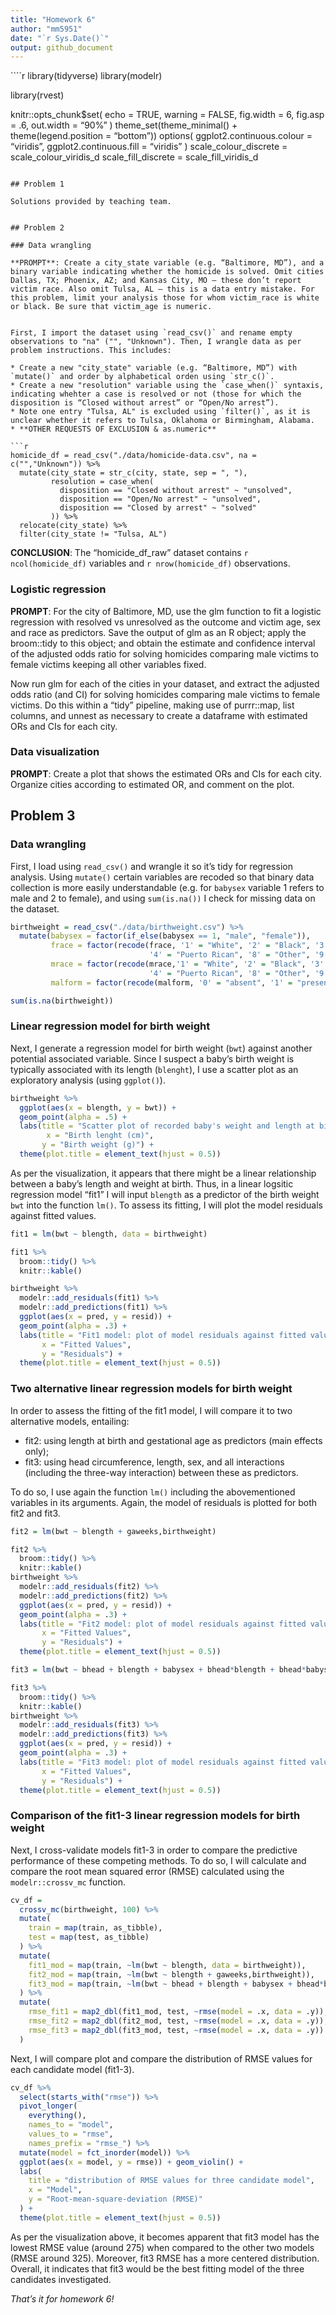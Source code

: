 ```yaml
---
title: "Homework 6"
author: "mm5951"
date: "`r Sys.Date()`"
output: github_document
---
```


````r
library(tidyverse)
library(modelr)

library(rvest)

knitr::opts_chunk$set(
	echo = TRUE,
	warning = FALSE,
  fig.width = 6,
  fig.asp = .6,
  out.width = "90%"
)
theme_set(theme_minimal() + theme(legend.position = "bottom"))
options(
  ggplot2.continuous.colour = "viridis",
  ggplot2.continuous.fill = "viridis"
)
scale_colour_discrete = scale_colour_viridis_d
scale_fill_discrete = scale_fill_viridis_d
```

## Problem 1

Solutions provided by teaching team.


## Problem 2

### Data wrangling  

**PROMPT**: Create a city_state variable (e.g. “Baltimore, MD”), and a binary variable indicating whether the homicide is solved. Omit cities Dallas, TX; Phoenix, AZ; and Kansas City, MO – these don’t report victim race. Also omit Tulsa, AL – this is a data entry mistake. For this problem, limit your analysis those for whom victim_race is white or black. Be sure that victim_age is numeric.


First, I import the dataset using `read_csv()` and rename empty observations to "na" ("", "Unknown"). Then, I wrangle data as per problem instructions. This includes:

* Create a new "city_state" variable (e.g. “Baltimore, MD”) with `mutate()` and order by alphabetical orden using `str_c()`.
* Create a new "resolution" variable using the `case_when()` syntaxis, indicating whehter a case is resolved or not (those for which the disposition is “Closed without arrest” or “Open/No arrest”).
* Note one entry "Tulsa, AL" is excluded using `filter()`, as it is unclear whether it refers to Tulsa, Oklahoma or Birmingham, Alabama.
* **OTHER REQUESTS OF EXCLUSION & as.numeric**

```r
homicide_df = read_csv("./data/homicide-data.csv", na = c("","Unknown")) %>% 
  mutate(city_state = str_c(city, state, sep = ", "),
         resolution = case_when(
           disposition == "Closed without arrest" ~ "unsolved",
           disposition == "Open/No arrest" ~ "unsolved",
           disposition == "Closed by arrest" ~ "solved"
         )) %>% 
  relocate(city_state) %>% 
  filter(city_state != "Tulsa, AL")
```

**CONCLUSION**: The "homicide_df_raw" dataset contains `r ncol(homicide_df)` variables and `r nrow(homicide_df)` observations. 

### Logistic regression 

**PROMPT**: For the city of Baltimore, MD, use the glm function to fit a logistic regression with resolved vs unresolved as the outcome and victim age, sex and race as predictors. Save the output of glm as an R object; apply the broom::tidy to this object; and obtain the estimate and confidence interval of the adjusted odds ratio for solving homicides comparing male victims to female victims keeping all other variables fixed.

Now run glm for each of the cities in your dataset, and extract the adjusted odds ratio (and CI) for solving homicides comparing male victims to female victims. Do this within a “tidy” pipeline, making use of purrr::map, list columns, and unnest as necessary to create a dataframe with estimated ORs and CIs for each city.


### Data visualization

**PROMPT**: Create a plot that shows the estimated ORs and CIs for each city. Organize cities according to estimated OR, and comment on the plot.



## Problem 3

### Data wrangling  

First, I load using `read_csv()` and wrangle it so it's tidy for regression analysis. Using `mutate()` certain variables are recoded so that binary data collection is more easily understandable (e.g. for `babysex` variable 1 refers to male and 2 to female), and using `sum(is.na())` I check for missing data on the dataset.

```r
birthweight = read_csv("./data/birthweight.csv") %>% 
  mutate(babysex = factor(if_else(babysex == 1, "male", "female")),
         frace = factor(recode(frace, '1' = "White", '2' = "Black", '3' = "Asian", 
                               '4' = "Puerto Rican", '8' = "Other", '9' = "Unknown")),
         mrace = factor(recode(mrace,'1' = "White", '2' = "Black", '3' = "Asian", 
                               '4' = "Puerto Rican", '8' = "Other", '9' = "Unknown")),
         malform = factor(recode(malform, '0' = "absent", '1' = "present")))

sum(is.na(birthweight))
```


### Linear regression model for birth weight

Next, I generate a regression model for birth weight (`bwt`) against another potential associated variable. Since I suspect a baby's birth weight is typically associated with its length (`blenght`), I use a scatter plot as an exploratory analysis (using `ggplot()`).

```r
birthweight %>% 
  ggplot(aes(x = blength, y = bwt)) + 
  geom_point(alpha = .5) +
  labs(title = "Scatter plot of recorded baby's weight and length at birth",
        x = "Birth lenght (cm)", 
       y = "Birth weight (g)") +
  theme(plot.title = element_text(hjust = 0.5))
```

As per the visualization, it appears that there might be a linear relationship between a baby's length and weight at birth. Thus, in a linear logsitic regression model "fit1" I will input `blength` as a predictor of the birth weight `bwt` into the function `lm()`. To assess its fitting, I will plot the model residuals against fitted values.

```r
fit1 = lm(bwt ~ blength, data = birthweight)

fit1 %>% 
  broom::tidy() %>% 
  knitr::kable()

birthweight %>% 
  modelr::add_residuals(fit1) %>% 
  modelr::add_predictions(fit1) %>% 
  ggplot(aes(x = pred, y = resid)) +
  geom_point(alpha = .3) +
  labs(title = "Fit1 model: plot of model residuals against fitted values",
       x = "Fitted Values",
       y = "Residuals") +
  theme(plot.title = element_text(hjust = 0.5))
```

### Two alternative linear regression models for birth weight

In order to assess the fitting of the fit1 model, I will compare it to two alternative models, entailing:

* fit2: using length at birth and gestational age as predictors (main effects only);
* fit3: using head circumference, length, sex, and all interactions (including the three-way interaction) between these as predictors.

To do so, I use again the function `lm()` including the abovementioned variables in its arguments. Again, the model of residuals is plotted for both fit2 and fit3.

```r
fit2 = lm(bwt ~ blength + gaweeks,birthweight)

fit2 %>% 
  broom::tidy() %>% 
  knitr::kable()
birthweight %>% 
  modelr::add_residuals(fit2) %>% 
  modelr::add_predictions(fit2) %>% 
  ggplot(aes(x = pred, y = resid)) +
  geom_point(alpha = .3) +
  labs(title = "Fit2 model: plot of model residuals against fitted values",
       x = "Fitted Values",
       y = "Residuals") +
  theme(plot.title = element_text(hjust = 0.5))

fit3 = lm(bwt ~ bhead + blength + babysex + bhead*blength + bhead*babysex + blength*babysex + bhead*blength*babysex, birthweight)

fit3 %>% 
  broom::tidy() %>% 
  knitr::kable()
birthweight %>% 
  modelr::add_residuals(fit3) %>% 
  modelr::add_predictions(fit3) %>% 
  ggplot(aes(x = pred, y = resid)) +
  geom_point(alpha = .3) +
  labs(title = "Fit3 model: plot of model residuals against fitted values",
       x = "Fitted Values",
       y = "Residuals") +
  theme(plot.title = element_text(hjust = 0.5))
```

### Comparison of the fit1-3 linear regression models for birth weight

Next, I cross-validate models fit1-3 in order to compare the predictive performance of these competing methods. To do so, I will calculate and compare the root mean squared error (RMSE) calculated using the `modelr::crossv_mc` function.

```r
cv_df = 
  crossv_mc(birthweight, 100) %>% 
  mutate(
    train = map(train, as_tibble),
    test = map(test, as_tibble)
  ) %>% 
  mutate(
    fit1_mod = map(train, ~lm(bwt ~ blength, data = birthweight)),
    fit2_mod = map(train, ~lm(bwt ~ blength + gaweeks,birthweight)),
    fit3_mod = map(train, ~lm(bwt ~ bhead + blength + babysex + bhead*blength + bhead*babysex +       blength*babysex + bhead*blength*babysex, birthweight))
  ) %>% 
  mutate(
    rmse_fit1 = map2_dbl(fit1_mod, test, ~rmse(model = .x, data = .y)),
    rmse_fit2 = map2_dbl(fit2_mod, test, ~rmse(model = .x, data = .y)),
    rmse_fit3 = map2_dbl(fit3_mod, test, ~rmse(model = .x, data = .y))
  )
```

Next, I will compare plot and compare the distribution of RMSE values for each candidate model (fit1-3).

```r
cv_df %>% 
  select(starts_with("rmse")) %>% 
  pivot_longer(
    everything(),
    names_to = "model", 
    values_to = "rmse",
    names_prefix = "rmse_") %>% 
  mutate(model = fct_inorder(model)) %>% 
  ggplot(aes(x = model, y = rmse)) + geom_violin() +
  labs(
    title = "distribution of RMSE values for three candidate model",
    x = "Model",
    y = "Root-mean-square-deviation (RMSE)"
  ) +
  theme(plot.title = element_text(hjust = 0.5))
```

As per the visualization above, it becomes apparent that fit3 model has the lowest RMSE value (around 275) when compared to the other two models (RMSE around 325). Moreover, fit3 RMSE has a more centered distribution. Overall, it indicates that fit3 would be the best fitting model of the three candidates investigated.

*That's it for homework 6!*

